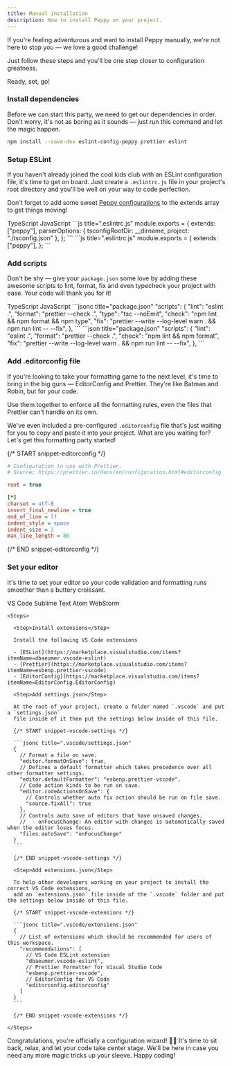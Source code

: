 ```yaml
---
title: Manual installation
description: How to install Peppy on your project.
---
```


If you're feeling adventurous and want to install Peppy manually, we're not here to stop you — we love a good challenge!

Just follow these steps and you'll be one step closer to configuration greatness.

Ready, set, go!

<Steps>

### Install dependencies

Before we can start this party, we need to get our dependencies in order. Don't worry, it's not as boring as it sounds — just run this command and let the magic happen.

```bash
npm install --save-dev eslint-config-peppy prettier eslint
```

### Setup ESLint

If you haven't already joined the cool kids club with an ESLint configuration file, it's time to get on board. Just create a `.eslintrc.js` file in your project's root directory and you'll be well on your way to code perfection.

Don't forget to add some sweet [Peppy configurations](/docs/configurations) to the extends array to get things moving!

<Tabs defaultValue="ts">
  <TabsList>
    <TabsTrigger value="ts">TypeScript</TabsTrigger>
    <TabsTrigger value="js">JavaScript</TabsTrigger>
  </TabsList>
  <TabsContent value="ts">
  ```js title=".eslintrc.js"
  module.exports = {
    extends: ["peppy"],
    parserOptions: { tsconfigRootDir: __dirname, project: "./tsconfig.json" },
  };
  ```
  </TabsContent>
  <TabsContent value="js">
  ```js title=".eslintrc.js"
  module.exports = {
    extends: ["peppy"],
  };
  ```
  </TabsContent>
</Tabs>

### Add scripts

Don't be shy — give your `package.json` some love by adding these awesome scripts to lint, format, fix and even typecheck your project with ease. Your code will thank you for it!

<Tabs defaultValue="ts">
  <TabsList>
    <TabsTrigger value="ts">TypeScript</TabsTrigger>
    <TabsTrigger value="js">JavaScript</TabsTrigger>
  </TabsList>
  <TabsContent value="ts">
  ```jsonc title="package.json"
  "scripts": {
    "lint": "eslint .",
    "format": "prettier --check .",
    "type": "tsc --noEmit",
    "check": "npm lint && npm format && npm type",
    "fix": "prettier --write --log-level warn . && npm run lint -- --fix",
  },
  ```
  </TabsContent>
  <TabsContent value="js">
  ```json title="package.json"
  "scripts": {
    "lint": "eslint .",
    "format": "prettier --check .",
    "check": "npm lint && npm format",
    "fix": "prettier --write --log-level warn . && npm run lint -- --fix",
  },
  ```
  </TabsContent>
</Tabs>

### Add .editorconfig file

If you're looking to take your formatting game to the next level, it's time to bring in the big guns — EditorConfig and Prettier. They're like Batman and Robin, but for your code.

Use them together to enforce all the formatting rules, even the files that Prettier can't handle on its own.

We've even included a pre-configured `.editorconfig` file that's just waiting for you to copy and paste it into your project. What are you waiting for? Let's get this formatting party started!

{/* START snippet-editorconfig */}

```ini title=".editorconfig"
# Configuration to use with Prettier.
# Source: https://prettier.io/docs/en/configuration.html#editorconfig

root = true

[*]
charset = utf-8
insert_final_newline = true
end_of_line = lf
indent_style = space
indent_size = 2
max_line_length = 80
```

{/* END snippet-editorconfig */}

### Set your editor

It's time to set your editor so your code validation and formatting runs smoother than a buttery croissant.

<Tabs defaultValue="vscode">
  <TabsList>
    <TabsTrigger value="vscode">VS Code</TabsTrigger>
    <TabsTrigger value="sublime">Sublime Text</TabsTrigger>
    <TabsTrigger value="atom">Atom</TabsTrigger>
    <TabsTrigger value="webstorm">WebStorm</TabsTrigger>
  </TabsList>
  <TabsContent value="vscode">

    <Steps>

      <Step>Install extensions</Step>

      Install the following VS Code extensions

      - [ESLint](https://marketplace.visualstudio.com/items?itemName=dbaeumer.vscode-eslint)
      - [Prettier](https://marketplace.visualstudio.com/items?itemName=esbenp.prettier-vscode)
      - [EditorConfig](https://marketplace.visualstudio.com/items?itemName=EditorConfig.EditorConfig)

      <Step>Add settings.json</Step>

      At the root of your project, create a folder named `.vscode` and put a `settings.json`
      file inside of it then put the settings below inside of this file.

      {/* START snippet-vscode-settings */}

      ```jsonc title=".vscode/settings.json"
      {
        // Format a file on save.
        "editor.formatOnSave": true,
        // Defines a default formatter which takes precedence over all other formatter settings.
        "editor.defaultFormatter": "esbenp.prettier-vscode",
        // Code action kinds to be run on save.
        "editor.codeActionsOnSave": {
          // Controls whether auto fix action should be run on file save.
          "source.fixAll": true
        },
        // Controls auto save of editors that have unsaved changes.
        //  - onFocusChange: An editor with changes is automatically saved when the editor loses focus.
        "files.autoSave": "onFocusChange"
      }
      ```

      {/* END snippet-vscode-settings */}

      <Step>Add extensions.json</Step>

      To help other developers working on your project to install the correct VS Code extensions,
      add an `extensions.json` file inside of the `.vscode` folder and put the settings below inside of this file.

      {/* START snippet-vscode-extensions */}

      ```jsonc title=".vscode/extensions.json"
      {
        // List of extensions which should be recommended for users of this workspace.
        "recommendations": [
          // VS Code ESLint extension
          "dbaeumer.vscode-eslint",
          // Prettier Formatter for Visual Studio Code
          "esbenp.prettier-vscode",
          // EditorConfig for VS Code
          "editorconfig.editorconfig"
        ]
      }
      ```

      {/* END snippet-vscode-extensions */}

    </Steps>

  </TabsContent>
  <TabsContent value="sublime">
    <Todo />
  </TabsContent>
    <TabsContent value="atom">
    <Todo />
  </TabsContent>
    <TabsContent value="webstorm">
    <Todo />
  </TabsContent>
</Tabs>

</Steps>

Congratulations, you're officially a configuration wizard! 🧙‍♂️ It's time to sit back, relax, and let your code take center stage. We'll be here in case you need any more magic tricks up your sleeve. Happy coding!
